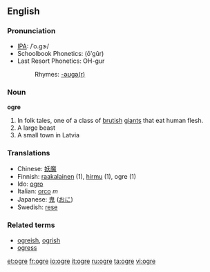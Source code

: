 {{wikipedia}}
==English==
===Pronunciation===
*[[IPA]]: /ˈo.ɡɝ/
*Schoolbook Phonetics: (ōʹgûr)
*Last Resort Phonetics: OH-gur
*:Rhymes: [[Rhymes:English:-əʊɡə(r)|-əʊɡə(r)]]

===Noun===
'''ogre'''
#In folk tales, one of a class of [[brutish]] [[giant]]s that eat human flesh.
#A large beast
#A small town in Latvia

=== Translations ===
*Chinese: [[妖魔]]
*Finnish: [[raakalainen]] (1), [[hirmu]] (1), ogre (1)
*Ido: [[ogro]]
*Italian: [[orco]] ''m''
*Japanese: [[鬼]] ([[おに]])
*Swedish: [[rese]]

===Related terms===
*[[ogreish]], [[ogrish]]
*[[ogress]]

[[et:ogre]]
[[fr:ogre]]
[[io:ogre]]
[[it:ogre]]
[[ru:ogre]]
[[ta:ogre]]
[[vi:ogre]]